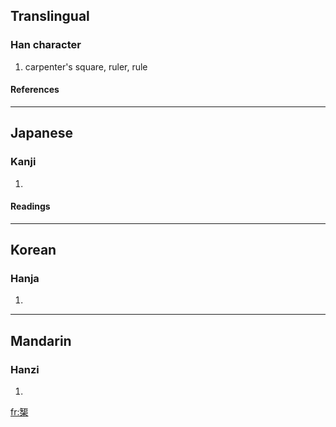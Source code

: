{{see|矩}}

==Translingual==
===Han character===
{{Han char|rn=75|rad=木|as=09|sn=13|four=|canj=人尸木 (OSD)}}
# carpenter's square, ruler, rule
====References====
{{Han ref|kx=0543.110|dkj=15233|dj=0931.010|hdz=21250.130|uh=6998|ud=27032}}

----
==Japanese==
===Kanji===
{{ja-kanji|grade=|rs=木09}}
# {{defn|Japanese}} 
====Readings====
{{ja-readings|on=[[く]] (ku)|kun=[[じょうぎ]] (jougi)}}

----
==Korean==
===Hanja===
{{ko-hanja|hangeul=구|eumhun=|rv=gu|mr=ku|y=kwu}}
# {{defn|Korean}}

----
==Mandarin==
===Hanzi===
{{cmn-hanzi|pin=[[jǔ]] (ju3)|wg=chü<sup>3</sup>}}
# {{defn|Mandarin}}

[[fr:榘]]